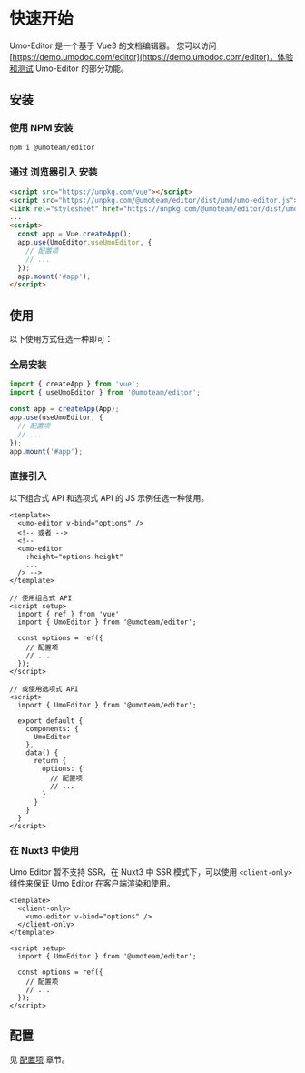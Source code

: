 # 快速开始

Umo-Editor 是一个基于 Vue3 的文档编辑器。
您可以访问 [https://demo.umodoc.com/editor](https://demo.umodoc.com/editor)，体验和测试 Umo-Editor 的部分功能。

## 安装

### 使用 NPM 安装

```sh npm2yarn
npm i @umoteam/editor
```

### 通过 浏览器引入 安装

```html
<script src="https://unpkg.com/vue"></script>
<script src="https://unpkg.com/@umoteam/editor/dist/umd/umo-editor.js"></script>
<link rel="stylesheet" href="https://unpkg.com/@umoteam/editor/dist/umd/style.css" />
...
<script>
  const app = Vue.createApp();
  app.use(UmoEditor.useUmoEditor, {
    // 配置项
    // ...
  });
  app.mount('#app');
</script>
```

## 使用

以下使用方式任选一种即可：

### 全局安装
```js filename="main.js"
import { createApp } from 'vue';
import { useUmoEditor } from '@umoteam/editor';

const app = createApp(App);
app.use(useUmoEditor, {
  // 配置项
  // ...
});
app.mount('#app');
```

### 直接引入

以下组合式 API 和选项式 API 的 JS 示例任选一种使用。

```vue filename="component.vue"
<template>
  <umo-editor v-bind="options" />
  <!-- 或者 -->
  <!-- 
  <umo-editor 
    :height="options.height" 
    ... 
  /> -->
</template>

// 使用组合式 API
<script setup>
  import { ref } from 'vue'
  import { UmoEditor } from '@umoteam/editor';

  const options = ref({
    // 配置项
    // ...
  });
</script>

// 或使用选项式 API
<script>
  import { UmoEditor } from '@umoteam/editor';

  export default {
    components: {
      UmoEditor
    },
    data() {
      return {
        options: {
          // 配置项
          // ...
        }
      }
    }
  }
</script>
```

### 在 Nuxt3 中使用

Umo Editor 暂不支持 SSR，在 Nuxt3 中 SSR 模式下，可以使用 `<client-only>` 组件来保证 Umo Editor 在客户端渲染和使用。

```vue {2,4} filename="component.vue"
<template>
  <client-only>
    <umo-editor v-bind="options" />
  </client-only>
</template>

<script setup>
  import { UmoEditor } from '@umoteam/editor';

  const options = ref({
    // 配置项
    // ...
  });
</script>
```

## 配置

见 [配置项](/docs/options/default) 章节。
